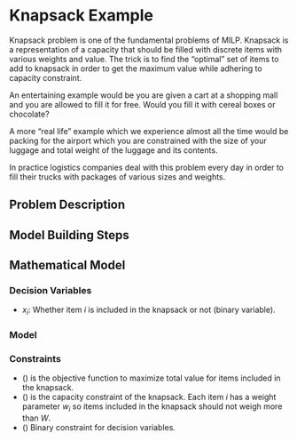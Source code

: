 # Knapsack Example

Knapsack problem is one of the fundamental problems of MILP. Knapsack is a representation of a capacity that should be filled with discrete items with various weights and value. The trick is to find the "optimal" set of items to add to knapsack in order to get the maximum value while adhering to capacity constraint.

An entertaining example would be you are given a cart at a shopping mall and you are allowed to fill it for free. Would you fill it with cereal boxes or chocolate?

A more "real life" example which we experience almost all the time would be packing for the airport which you are constrained with the size of your luggage and total weight of the luggage and its contents.

In practice logistics companies deal with this problem every day in order to fill their trucks with packages of various sizes and weights.

## Problem Description



## Model Building Steps



## Mathematical Model

### Decision Variables

+ $x_i$: Whether item $i$ is included in the knapsack or not (binary variable).

### Model

\begin{gather}
\max z = \sum_i v_ix_i  \label{eq:obj.fun} \\
s.t. \nonumber \\
\sum_i w_ix_i \le W \label{eq:knapsack.constraint} \\
x_{i} \in \{0,1\} \label{eq:binary}\\
\end{gather}

### Constraints

+ (\ref{eq:obj.fun}) is the objective function to maximize total value for items included in the knapsack. 
+ (\ref{eq:knapsack.constraint}) is the capacity constraint of the knapsack. Each item $i$ has a weight parameter $w_i$ so items included in the knapsack should not weigh more than $W$.
+ (\ref{eq:binary}) Binary constraint for decision variables.